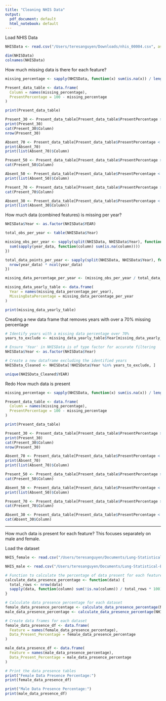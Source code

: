 ```yaml
---
title: "Cleaning NHIS Data"
output:
  pdf_document: default
  html_notebook: default
---
```


Load NHIS Data

```r

NHISData <- read.csv("/Users/teresanguyen/Downloads/nhis_00004.csv", as.is = T)

dim(NHISData)
colnames(NHISData)

```

How much missing data is there for each feature?

```r

missing_percentage <- sapply(NHISData, function(x) sum(is.na(x)) / length(x) * 100)

Present_data_table <- data.frame(
  Column = names(missing_percentage),
  PresentPercentage = 100 - missing_percentage
)

print(Present_data_table)

Present_30 <- Present_data_table[Present_data_table$PresentPercentage >= 30.0, ]
print(Present_30)
cat(Present_30$Column)
nrow(Present_30)

Absent_70 <- Present_data_table[Present_data_table$PresentPercentage < 30, ]
print(Absent_70)
print(list(Absent_70)$Column)

Present_50 <- Present_data_table[Present_data_table$PresentPercentage >= 50.0, ]
cat(Present_50$Column)

Absent_50 <- Present_data_table[Present_data_table$PresentPercentage < 50, ]
print(list(Absent_50)$Column)

Present_70 <- Present_data_table[Present_data_table$PresentPercentage >= 70.0, ]
cat(Present_70$Column)

Absent_30 <- Present_data_table[Present_data_table$PresentPercentage < 70, ]
print(list(Absent_30$Column))

```

How much data (combined features) is missing per year? 

```r

NHISData$Year <- as.factor(NHISData$YEAR)

total_obs_per_year <- table(NHISData$Year)

missing_obs_per_year <- sapply(split(NHISData, NHISData$Year), function(year_data) {
  sum(sapply(year_data, function(column) sum(is.na(column))))
})

total_data_points_per_year <- sapply(split(NHISData, NHISData$Year), function(year_data) {
  nrow(year_data) * ncol(year_data)
})

missing_data_percentage_per_year <- (missing_obs_per_year / total_data_points_per_year) * 100

missing_data_yearly_table <- data.frame(
  Year = names(missing_data_percentage_per_year),
  MissingDataPercentage = missing_data_percentage_per_year
)

print(missing_data_yearly_table)

```

Creating a new data frame that removes years with over a 70% missing percentage

```r

# Identify years with a missing data percentage over 70%
years_to_exclude <- missing_data_yearly_table$Year[missing_data_yearly_table$MissingDataPercentage > 70]

# Ensure 'Year' in NHISData is of type factor for accurate filtering
NHISData$Year <- as.factor(NHISData$Year)

# Create a new dataframe excluding the identified years
NHISData_Cleaned <- NHISData[!NHISData$Year %in% years_to_exclude, ]

unique(NHISData_Cleaned$YEAR)


```

Redo How much data is present

```r

missing_percentage <- sapply(NHISData, function(x) sum(is.na(x)) / length(x) * 100)

Present_data_table <- data.frame(
  Column = names(missing_percentage),
  PresentPercentage = 100 - missing_percentage
)

print(Present_data_table)

Present_30 <- Present_data_table[Present_data_table$PresentPercentage >= 30.0, ]
print(Present_30)
cat(Present_30$Column)
nrow(Present_30)

Absent_70 <- Present_data_table[Present_data_table$PresentPercentage < 30, ]
print(Absent_70)
print(list(Absent_70)$Column)

Present_50 <- Present_data_table[Present_data_table$PresentPercentage >= 50.0, ]
cat(Present_50$Column)

Absent_50 <- Present_data_table[Present_data_table$PresentPercentage < 50, ]
print(list(Absent_50)$Column)

Present_70 <- Present_data_table[Present_data_table$PresentPercentage >= 70.0, ]
cat(Present_70$Column)

Absent_30 <- Present_data_table[Present_data_table$PresentPercentage < 70, ]
cat(Absent_30$Column)

```

____________________

How much data is present for each feature? This focuses separately on male and female.

Load the dataset

```r

NHIS_female <- read.csv("/Users/teresanguyen/Documents/Lung-Statistical-Biopsy/Data Files/Data Files ETC/female_NHISdata.csv")

NHIS_male <- read.csv("/Users/teresanguyen/Documents/Lung-Statistical-Biopsy/Data Files/Data Files ETC/male_NHISdata.csv")

```

```r

# Function to calculate the percentage of data present for each feature
calculate_data_presence_percentage <- function(data) {
  total_rows <- nrow(data)
  sapply(data, function(column) sum(!is.na(column)) / total_rows * 100)
}

# Calculate data presence percentage for each dataset
female_data_presence_percentage <- calculate_data_presence_percentage(NHIS_female)
male_data_presence_percentage <- calculate_data_presence_percentage(NHIS_male)

# Create data frames for each dataset
female_data_presence_df <- data.frame(
  Feature = names(female_data_presence_percentage),
  Data_Present_Percentage = female_data_presence_percentage
)

male_data_presence_df <- data.frame(
  Feature = names(male_data_presence_percentage),
  Data_Present_Percentage = male_data_presence_percentage
)

# Print the data presence tables
print("Female Data Presence Percentage:")
print(female_data_presence_df)

print("Male Data Presence Percentage:")
print(male_data_presence_df)

```
